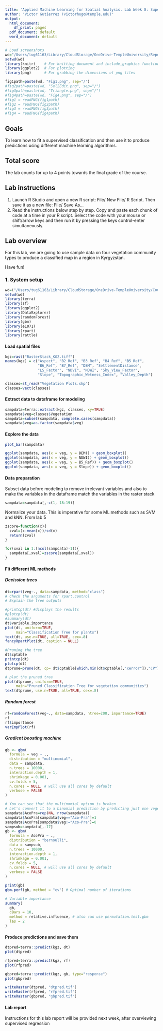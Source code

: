 ```yaml
---
title: 'Applied Machine Learning for Spatial Analysis. Lab Week 8: Supervised classification'
author: "Victor Gutierrez (victorhugo@temple.edu)"
output:
  html_document:
    df_print: paged
  pdf_document: default
  word_document: default
---
```


```r
# Load screenshots
wd="/Users/tug61163/Library/CloudStorage/OneDrive-TempleUniversity/Repositories/Gitrepo/MALESA_Code"
setwd(wd)
library(knitr)    # For knitting document and include_graphics function
library(ggplot2)  # For plotting
library(png)      # For grabbing the dimensions of png files

fig1path=paste(wd, "Fig1.png", sep="/")
#fig2path=paste(wd, "Sel2Edit.png", sep="/")
#fig3path=paste(wd, "Triangle.png", sep="/")
#fig4path=paste(wd, "Fig4.png", sep="/")
#fig1 = readPNG(fig1path)
#fig2 = readPNG(fig2path)
#fig3 = readPNG(fig3path)
#fig4 = readPNG(fig4path)
```

## Goals
To learn how to fit a supervised classification and then use it to produce predictions using different machine learning algorithms.

## Total score
The lab counts for up to 4 points towards the final grade of the course.

## Lab instructions
1.	Launch R Studio and open a new R script: File/ New File/ R Script. Then save it as a new file: File/ Save As…
2.	Read the instructions below step by step. Copy and paste each chunk of code at a time in your R script. Select the code with your mouse or shift/arrow keys and then run it by pressing the keys control-enter simultaneously.

## Lab overview
For this lab, we are going to use sample data on four vegetation community types to produce a classified map in a region in Kyrgyzstan.


Have fun!

### 1. System setup
```r
wd=("/Users/tug61163/Library/CloudStorage/OneDrive-TempleUniversity/Courses/MALESA/2022Fall/Week9")
setwd(wd)
library(terra)
library(sf)
library(ggplot2)
library(DataExplorer)
library(randomForest)
library(gbm)
library(e1071)
library(rpart)
library(rattle)
```

#### Load spatial files
```r
kgz=rast("RasterStack_KGZ.tiff")
names(kgz) = c("Aspect", "B2_Ref", "B3_Ref", "B4_Ref", "B5_Ref",
               "B6_Ref", "B7_Ref", "DEM", "SettlementDistance", 
               "LS_Factor", "NDVI", "NDWI", "Sky_View_Factor",
               "Slope", "Topographic_Wetness_Index", "Valley_Depth") 

classes=st_read("Vegetation Plots.shp")
classes=vect(classes)
```

#### Extract data to dataframe for modeling
```r
sampdata=terra::extract(kgz, classes, xy=TRUE)
sampdata$veg=classes$Vegetation
sampdata=subset(sampdata, complete.cases(sampdata))
sampdata$veg=as.factor(sampdata$veg)
```

#### Explore the data
```r
plot_bar(sampdata)

ggplot(sampdata, aes(x = veg, y = DEM)) + geom_boxplot()
ggplot(sampdata, aes(x = veg, y = NDWI)) + geom_boxplot()
ggplot(sampdata, aes(x = veg, y = B5_Ref)) + geom_boxplot()
ggplot(sampdata, aes(x = veg, y = Slope)) + geom_boxplot()
```

#### Data preparation
Subset data before modeling to remove irrelevant variables and also to make the variables in the dataframe match the variables in the raster stack
```r
sampdata=sampdata[,-c(1, 18:19)]
```

Normalize your data. This is imperative for some ML methods such as SVM and kNN. From lab 5
```r
zscore=function(x){
  zval=(x-mean(x))/sd(x)
  return(zval)
}

for(xval in 1:(ncol(sampdata)-1)){
  sampdata[,xval]=zscore(sampdata[,xval])
}
```

#### Fit different ML methods

##### Decission trees
```r
dt=rpart(veg~., data=sampdata, method="class")
# Check the arguments for rpart.control
# Explain the tree outputs

#printcp(dt) #displays the results
#plotcp(dt)
#summary(dt)
dt$variable.importance
plot(dt, uniform=TRUE, 
     main="Classification Tree for plants")
text(dt, use.n=TRUE, all=TRUE, cex=.8)
fancyRpartPlot(dt, caption = NULL)

#Pruning the tree
dt$cptable
printcp(dt)
plotcp(dt)
dtprune=prune(dt, cp= dt$cptable[which.min(dt$cptable[,"xerror"]),"CP"])

# plot the pruned tree 
plot(dtprune, uniform=TRUE, 
     main="Pruned Classification Tree for vegetation communities")
text(dtprune, use.n=TRUE, all=TRUE, cex=.8)
```

##### Random forest
```r
rf=randomForest(veg~., data=sampdata, ntree=200, importance=TRUE)
rf
rf$importance
varImpPlot(rf)
```

##### Gradient boosting machine 
```r
gb <- gbm(
  formula = veg ~ .,
  distribution = "multinomial",
  data = sampdata,
  n.trees = 10000,
  interaction.depth = 1,
  shrinkage = 0.001,
  cv.folds = 5,
  n.cores = NULL, # will use all cores by default
  verbose = FALSE
)  

# You can see that the multinomial option is broken
# Let's convert it to a binomial prediction by predicting just one vegetation community
sampdata$AcoPra=rep(NA, nrow(sampdata))
sampdata$AcoPra[sampdata$veg=="Aco-Pra"]=1
sampdata$AcoPra[sampdata$veg!="Aco-Pra"]=0
sampsub=sampdata[,-17]
gb <- gbm(
  formula = AcoPra ~ .,
  distribution = "bernoulli",
  data = sampsub,
  n.trees = 10000,
  interaction.depth = 1,
  shrinkage = 0.001,
  cv.folds = 5,
  n.cores = NULL, # will use all cores by default
  verbose = FALSE
)  

print(gb)
gbm.perf(gb, method = "cv") # Optimal number of iterations

# Variable importance
summary(
  gb, 
  cBars = 10,
  method = relative.influence, # also can use permutation.test.gbm
  las = 2
)

```

#### Produce predictions and save them
```r
dtpred=terra::predict(kgz, dt)
plot(dtpred)

rfpred=terra::predict(kgz, rf)
plot(rfpred)

gbpred=terra::predict(kgz, gb, type="response")
plot(gbpred)

writeRaster(dtpred, "dtpred.tif")
writeRaster(rfpred, "rfpred.tif")
writeRaster(gbpred, "gbpred.tif")
```

#### Lab report
Instructions for this lab report will be provided next week, after overviewing supervised regression